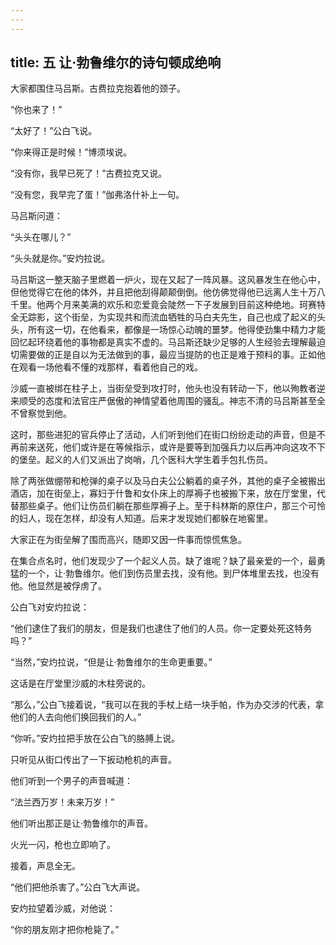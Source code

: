 ```yaml
---
---
---
```

title: 五 让·勃鲁维尔的诗句顿成绝响
---




大家都围住马吕斯。古费拉克抱着他的颈子。

“你也来了！”

“太好了！”公白飞说。

“你来得正是时候！”博须埃说。

“没有你，我早已死了！”古费拉克又说。

“没有您，我早完了蛋！”伽弗洛什补上一句。

马吕斯问道：

“头头在哪儿？”

“头头就是你。”安灼拉说。

马吕斯这一整天脑子里燃着一炉火，现在又起了一阵风暴。这风暴发生在他心中，但他觉得它在他的体外，并且把他刮得颠颠倒倒。他仿佛觉得他已远离人生十万八千里。他两个月来美满的欢乐和恋爱竟会陡然一下子发展到目前这种绝地。珂赛特全无踪影，这个街垒，为实现共和而流血牺牲的马白夫先生，自己也成了起义的头头，所有这一切，在他看来，都像是一场惊心动魄的噩梦。他得使劲集中精力才能回忆起环绕着他的事物都是真实不虚的。马吕斯还缺少足够的人生经验去理解最迫切需要做的正是自以为无法做到的事，最应当提防的也正是难于预料的事。正如他在观看一场他看不懂的戏那样，看着他自己的戏。

沙威一直被绑在柱子上，当街垒受到攻打时，他头也没有转动一下，他以殉教者逆来顺受的态度和法官庄严倨傲的神情望着他周围的骚乱。神志不清的马吕斯甚至全不曾察觉到他。

这时，那些进犯的官兵停止了活动，人们听到他们在街口纷纷走动的声音，但是不再前来送死，他们或许是在等候指示，或许是要等到加强兵力以后再冲向这攻不下的堡垒。起义的人们又派出了岗哨，几个医科大学生着手包扎伤员。

除了两张做绷带和枪弹的桌子以及马白夫公公躺着的桌子外，其他的桌子全被搬出酒店，加在街垒上，寡妇于什鲁和女仆床上的厚褥子也被搬下来，放在厅堂里，代替那些桌子。他们让伤员们躺在那些厚褥子上。至于科林斯的原住户，那三个可怜的妇人，现在怎样，却没有人知道。后来才发现她们都躲在地窖里。

大家正在为街垒解了围而高兴，随即又因一件事而惊慌焦急。

在集合点名时，他们发现少了一个起义人员。缺了谁呢？缺了最亲爱的一个，最勇猛的一个，让·勃鲁维尔。他们到伤员里去找，没有他。到尸体堆里去找，也没有他。他显然是被俘虏了。

公白飞对安灼拉说：

“他们逮住了我们的朋友，但是我们也逮住了他们的人员。你一定要处死这特务吗？”

“当然，”安灼拉说，“但是让·勃鲁维尔的生命更重要。”

这话是在厅堂里沙威的木柱旁说的。

“那么，”公白飞接着说，“我可以在我的手杖上结一块手帕，作为办交涉的代表，拿他们的人去向他们换回我们的人。”

“你听。”安灼拉把手放在公白飞的胳膊上说。

只听见从街口传出了一下扳动枪机的声音。

他们听到一个男子的声音喊道：

“法兰西万岁！未来万岁！”

他们听出那正是让·勃鲁维尔的声音。

火光一闪，枪也立即响了。

接着，声息全无。

“他们把他杀害了。”公白飞大声说。

安灼拉望着沙威，对他说：

“你的朋友刚才把你枪毙了。”